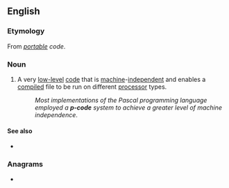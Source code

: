 ==English==

===Etymology===
From ''[[portable]] code''.

===Noun===
{{en-noun|-}}

# {{lb|en|computing}} A very [[low-level]] [[code]] that is [[machine]]-[[independent]] and enables a [[compile]]d file to be run on different [[processor]] types.
#: ''Most implementations of the Pascal programming language employed a '''p-code''' system to achieve a greater level of machine independence''.

====See also====
* {{l|en|bytecode}}

===Anagrams===
* {{anagrams|en|coped}}